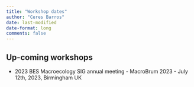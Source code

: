 ```yaml
---
title: "Workshop dates"
author: "Ceres Barros"
date: last-modified
date-format: long
comments: false
---
```


## Up-coming workshops

- 2023 BES Macroecology SIG annual meeting - MacroBrum 2023 - July 12th, 2023, Birmingham UK


